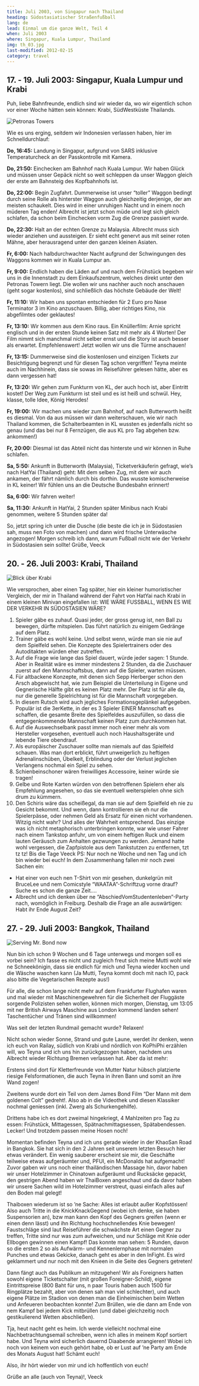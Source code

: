 ```yaml
---
title: Juli 2003, von Singapur nach Thailand
heading: Südostasiatischer Straßenfußball
lang: de
lead: Einmal um die ganze Welt, Teil 4
when: Juli 2003
where: Singapur, Kuala Lumpur, Thailand
img: th_03.jpg
last-modified: 2012-02-15
category: travel
---
```


## 17. - 19. Juli 2003: Singapur, Kuala Lumpur und Krabi

Puh, liebe Bahnfreunde, endlich sind wir wieder da, wo wir eigentlich schon
vor einer Woche hätten sein können: Krabi, SüdWestküste Thailands.

![Petronas Towers](./th_petronas.jpg)

Wie es uns erging, seitdem wir Indonesien verlassen haben, hier im Schnelldurchlauf:

**Do, 16:45:** Landung in Singapur, aufgrund von SARS inklusive Temperaturcheck an der Passkontrolle mit
Kamera.

**Do, 21:50:** Einchecken am Bahnhof nach Kuala Lumpur. Wir haben Glück und müssen
unser Gepäck nicht so weit schleppen da unser Waggon gleich der erste am Bahnsteig
des Kopfbahnhofs ist.

**Do, 22:00:** Begin Zugfahrt. Dummerweise ist unser “toller” Waggon bedingt durch
seine Rolle als hinterster Waggon auch gleichzeitig derjenige, der am meisten
schaukelt. Dies wird in einer unruhigen Nacht und in einem noch müderen Tag
enden! Albrecht ist jetzt schon müde und legt sich gleich schlafen, da schon
beim Einchecken vorm Zug die Grenze passiert wurde.

**Do, 22:30:** Halt an der echten Grenze zu Malaysia. Albrecht muss sich wieder
anziehen und aussteigen. Er sieht echt genervt aus mit seiner roten Mähne,
aber herausragend unter den ganzen kleinen Asiaten.

**Fr, 6:00:** Nach halbdurchwachter Nacht aufgrund der Schwingungen des Waggons
kommen wir in Kuala Lumpur an.

**Fr, 9:00:** Endlich haben die Läden auf und nach dem Frühstück begeben wir
uns in die Innenstadt zu dem Einkaufszentrum, welches direkt unter den
Petronas Towern liegt. Die wollen wir uns nachher auch noch anschauen
(geht sogar kostenlos), sind schließlich das höchste Gebäude der Welt!

**Fr, 11:10:** Wir haben uns spontan entschieden für 2 Euro pro Nase Terminator
3 im Kino anzuschauen. Billig, aber richtiges Kino, nix abgefilmtes oder geklautes!

**Fr, 13:10:** Wir kommen aus dem Kino raus. Ein Knüllerfilm: Arnie spricht
englisch und in der ersten Stunde keinen Satz mit mehr als 4 Worten! Der Film
nimmt sich manchmal nicht selber ernst und die Story ist auch besser als
erwartet. Empfehlenswert! Jetzt wollen wir uns die Türme anschauen!

**Fr, 13:15:** Dummerweise sind die kostenlosen und einzigen Tickets zur
Besichtigung begrenzt und für diesen Tag schon vergriffen! Teyna meinte auch im
Nachhinein, dass sie sowas im Reiseführer gelesen hätte, aber es dann
vergessen hat!

**Fr, 13:20:** Wir gehen zum Funkturm von KL, der auch hoch ist, aber Eintritt
kostet! Der Weg zum Funkturm ist steil und es ist heiß und schwül. Hey,
klasse, tolle Idee, König Herodes!

**Fr, 19:00:** Wir machen uns wieder zum Bahnhof, auf nach Butterworth heißt es
diesmal. Von da aus müssen wir dann weiterschauen, wie wir nach Thailand
kommen, die Schalterbeamten in KL wussten es jedenfalls nicht so genau (und das
bei nur 8 Fernzügen, die aus KL pro Tag abgehen bzw. ankommen!)

**Fr, 20:00:** Diesmal ist das Abteil nicht das hinterste und wir können in Ruhe schlafen.

**Sa, 5:50:** Ankunft in Butterworth (Malaysia), Ticketverkäuferin gefragt,
wie’s nach HatYai (Thailand) geht: Mit dem selben Zug, mit dem wir auch ankamen,
der fährt nämlich durch bis dorthin. Das wusste komischerweise in KL keiner!
Wir fühlen uns an die Deutsche Bundesbahn erinnert!

**Sa, 6:00:** Wir fahren weiter!

**Sa, 11:30:** Ankunft in HatYai, 2 Stunden später Minibus nach Krabi genommen,
weitere 5 Stunden später da!

So, jetzt spring ich unter die Dusche (die beste die ich je in Südostasien
sah, muss nen Foto von machen) und dann wird frische Unterwäsche angezogen!
Morgen schreib ich dann, warum Fußball nicht wie der Verkehr in Südostasien sein sollte!
Grüße, Veeck

## 20. - 26. Juli 2003: Krabi, Thailand

![Blick über Krabi](./th_krabi.jpg)

Wie versprochen, aber einen Tag später, hier ein kleiner humoristischer
Vergleich, der mir in Thailand während der Fahrt von HatYai nach Krabi in einem
kleinen Minivan eingefallen ist:
WIE WÄRE FUSSBALL, WENN ES WIE DER VERKEHR IN SÜDOSTASIEN WÄRE?

1. Spieler gäbe es zuhauf. Quasi jeder, der gross genug ist, nen Ball zu
   bewegen, dürfte mitspielen. Das führt natürlich zu einigem Gedränge auf dem Platz.
2. Trainer gäbe es wohl keine. Und selbst wenn, würde man sie nie auf dem
   Spielfeld sehen. Die Konzepte des Spielertrainers oder des Autoditakten
   würden eher zutreffen.
3. Auf die Frage wie lange das Spiel dauert, würde jeder sagen: 1 Stunde.
   Aber in Realität wäre es immer mindestens 2 Stunden, da die Zuschauer zuerst
   auf den Mannschaftsbus, dann auf die Spieler, warten müssen.
4. Für altbackene Konzepte, mit denen sich Sepp Herberger schon den Arsch
   abgewischt hat, wie zum Beispiel die Unterteilung in Eigene und Gegnerische
   Hälfte gibt es keinen Platz mehr. Der Platz ist für alle da, nur die
   generelle Spielrichtung ist für die Mannschaft vorgegeben.
5. In diesem Rutsch wird auch jegliches Formationsgeplänkel aufgegeben.
   Populär ist die 3erKette, in der es 3 Spieler EINER Mannschaft es schaffen, die
   gesamte Breite des Spielfeldes auszufüllen, so dass die entgegenkommende
   Mannschaft keinen Platz zum durchkommen hat.
6. Auf die Auswechselbank passt immer noch einer mehr als vom Hersteller
   vorgesehen, eventuell auch noch Haushaltsgeräte und lebende Tiere obendrauf.
7. Als europäischer Zuschauer sollte man niemals auf das Spielfeld schauen.
   Was man dort erblickt, führt unweigerlich zu heftigen Adrenalinschüben,
   Übelkeit, Erblindung oder der Verlust jeglichen Verlangens nochmal ein Spiel
   zu sehen.
8. Schienbeinschoner wären freiwilliges Accessoire, keiner würde sie tragen!
9. Gelbe und Rote Karten würden von den betroffenen Spielern eher als
   Empfehlung angesehen, so das sie eventuell weiterspielen ohne sich drum zu
   kümmern.
10. Den Schiris wäre das scheißegal, da man sie auf dem Spielfeld eh nie
    zu Gesicht bekommt. Und wenn, dann kontrollieren sie eh nur die Spielerpässe,
    oder nehmen Geld als Ersatz für einen nicht vorhandenen.
    Witzig nicht wahr? Und alles der Wahrheit entsprechend. Das einzige was ich
    nicht metaphorisch unterbringen konnte, war wie unser Fahrer nach einem Tankstop
    anfuhr, um von einem heftigen Ruck und einem lauten Geräusch zum Anhalten
    gezwungen zu werden. Jemand hatte wohl vergessen, die Zapfpistole aus dem
    Tankstutzen zu entfernen, tzt tz tz!
    Bis die Tage
    Veeck
    PS: Nur noch ne Woche und nen Tag und ich bin wieder bei euch! In dem
    Zusammenhang fallen mir noch zwei Sachen ein:

- Hat einer von euch nen T-Shirt von mir gesehen, dunkelgrün mit BruceLee
  und nem Comicstyle “WAATAA”-Schriftzug vorne drauf? Suche es schon die ganze
  Zeit....
- Albrecht und ich denken über ne “AbschiedVomStudentenleben”-Party nach,
  womöglich in Freiburg. Deshalb die Frage an alle auswärtigen: Habt ihr Ende
  August Zeit?

## 27. - 29. Juli 2003: Bangkok, Thailand

![Serving Mr. Bond now](./th_krabibeach.jpg)

Nun bin ich schon 9 Wochen und 6 Tage unterwegs und morgen soll es vorbei
sein? Ich fasse es nicht und zugleich freut sich meine Mutti wohl wie ne
Schneekönigin, dass sie endlich für mich und Teyna wieder kochen und die Wäsche
waschen kann (Ja Mutti, Teyna kommt doch mit nach IO, pack also bitte die
Vegetarischen Rezepte aus!)

Für alle, die schon lange nicht mehr auf dem Frankfurter Flughafen waren
und mal wieder mit Maschinengewehren für die Sicherheit der Fluggäste sorgende
Polizisten sehen wollen, können mich morgen, Dienstag, um 13:05 mit ner
British Airways Maschine aus London kommend landen sehen! Taschentücher und
Tränen sind willkommen!

Was seit der letzten Rundmail gemacht wurde? Relaxen!

Nicht schon wieder Sonne, Strand und gute Laune, werdet ihr denken, wenn ich
euch von Railay, südlich von Krabi und nördlich von KoPhiPhi erzählen
will, wo Teyna und ich uns hin zurückgezogen haben, nachdem uns Albrecht
wieder Richtung Bremen verlassen hat. Aber da ist mehr:

Erstens sind dort für Kletterfreunde von Mutter Natur hübsch platzierte
riesige Felsformationen, die auch Teyna in ihren Bann und somit an ihre Wand zogen!

Zweitens wurde dort ein Teil von dem James Bond Film “Der Mann mit dem
goldenen Colt” gedreht!. Also ab in die Videothek und diesen Klassiker nochmal
geniessen (inkl. Zwerg als Schurkengehilfe).

Drittens habe ich es dort zweimal hingekriegt, 4 Mahlzeiten pro Tag zu
essen: Frühstück, Mittagessen, Spätnachmittagsessen, Spätabendessen. Lecker!
Und trotzdem passen meine Hosen noch!

Momentan befinden Teyna und ich uns gerade wieder in der KhaoSan Road in
Bangkok. Sie hat sich in den 2 Jahren seit unserem letzten Besuch hier etwas
verändert. Ein wenig sauberer erscheint sie mir, die Geschäfte teilweise etwas
aufgeräumter und, PFUI, ein McDonalds hat aufgemacht! Zuvor gaben wir uns
noch einer thailändischen Massage hin, davor haben wir unser Hotelzimmer in Chinatown
aufgeräumt und Rucksäcke gepackt, den gestrigen Abend haben wir ThaiBoxen
angeschaut und da davor haben wir unsere Sachen wild im Hotelzimmer verstreut, quasi
einfach alles auf den Boden mal gelegt!

Thaiboxen wiederum ist so ’ne Sache: Alles ist erlaubt außer Kopfstössen!
Also auch Tritte in die KnickKnackGegend (wobei ich denke, sie haben
Suspensorien an), bzw man kann den Kopf des Gegners greifen (wenn er einen denn lässt)
und ihn Richtung hochschnellendes Knie bewegen! Faustschläge sind laut
Reiseführer die schwächste Art einen Gegner zu treffen, Tritte sind nur was zum
aufweichen, und nur Schläge mit Knie oder Ellbogen gewinnen einen Kampf!
Das konnte man sehen: 5 Runden, davon so die ersten 2 so als Aufwärm- und
Kennenlernphase mit normalen Punches und etwas Gekicke, danach geht es aber in den
InFight. Es wird geklammert und nur noch mit den Knieen in die Seite des
Gegners getreten!

Dann fängt auch das Publikum an mitzugehen! Wir als Foreigners hatten
sowohl eigene Ticketschalter (mit großen Foreigner-Schild), eigene
Eintrittspreise (800 Baht für uns, n paar Touris haben auch 1500 für Ringplätze bezahlt,
aber von denen sah man viel schlechter), und auch eigene Plätze im Stadion
von denen man die Einheimischen beim Wetten und Anfeueren beobachten konnte!
Zum Brüllen, wie die dann am Ende von nem Kampf bei jedem Kick mitbrüllen
(und dabei gleichzeitig noch gestikulierend Wetten abschließen).

Tja, heut nacht geht es heim. Ich werde vielleicht nochmal eine
Nachbetrachtungsemail schreiben, wenn ich alles in meinem Kopf sortiert habe. Und Teyna wird
sicherlich dauernd Diaabende arrangieren! Wobei ich noch von keinem von euch
gehört habe, ob er Lust auf ’ne Party am Ende des Monats August hat! Schämt
euch!

Also, ihr hört wieder von mir und ich hoffentlich von euch!

Grüße an alle (auch von Teyna)!, Veeck
